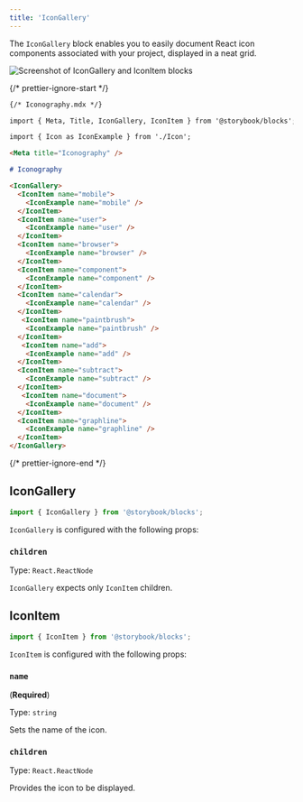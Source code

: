 ```yaml
---
title: 'IconGallery'
---
```


<YouTubeCallout id="tyNIspWhFyU" title="Storybook for Design Systems - IconGallery Doc Block" params='start=131' />

The `IconGallery` block enables you to easily document React icon components associated with your project, displayed in a neat grid.

![Screenshot of IconGallery and IconItem blocks](./doc-block-icongallery.png)

{/* prettier-ignore-start */}
```md
{/* Iconography.mdx */}

import { Meta, Title, IconGallery, IconItem } from '@storybook/blocks';

import { Icon as IconExample } from './Icon';

<Meta title="Iconography" />

# Iconography

<IconGallery>
  <IconItem name="mobile">
    <IconExample name="mobile" />
  </IconItem>
  <IconItem name="user">
    <IconExample name="user" />
  </IconItem>
  <IconItem name="browser">
    <IconExample name="browser" />
  </IconItem>
  <IconItem name="component">
    <IconExample name="component" />
  </IconItem>
  <IconItem name="calendar">
    <IconExample name="calendar" />
  </IconItem>
   <IconItem name="paintbrush">
    <IconExample name="paintbrush" />
  </IconItem>
   <IconItem name="add">
    <IconExample name="add" />
  </IconItem>
  <IconItem name="subtract">
    <IconExample name="subtract" />
  </IconItem>
   <IconItem name="document">
    <IconExample name="document" />
  </IconItem>
  <IconItem name="graphline">
    <IconExample name="graphline" />
  </IconItem>
</IconGallery>
```
{/* prettier-ignore-end */}

## IconGallery

```js
import { IconGallery } from '@storybook/blocks';
```

`IconGallery` is configured with the following props:

### `children`

Type: `React.ReactNode`

`IconGallery` expects only `IconItem` children.

## IconItem

```js
import { IconItem } from '@storybook/blocks';
```

`IconItem` is configured with the following props:

### `name`

(**Required**)

Type: `string`

Sets the name of the icon.

### `children`

Type: `React.ReactNode`

Provides the icon to be displayed.

